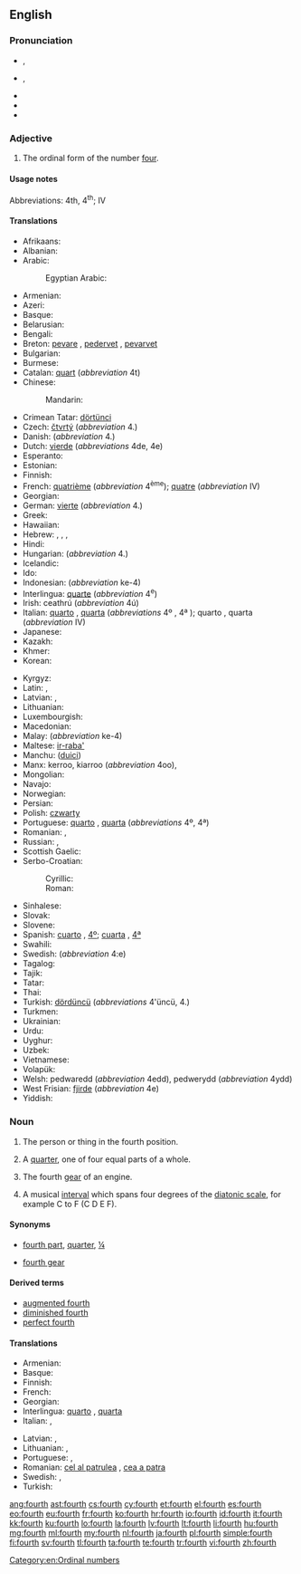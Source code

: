 ==English==
{{wikipedia}}
{{ordinalbox|en|3rd|4th|5th|third|fifth|card=four}}

===Pronunciation===
* {{a|RP}} {{IPA|/fɔːθ/}}, {{X-SAMPA|/fO:T/}}
* {{a|GenAm}} {{IPA|/fɔɹθ/}}, {{X-SAMPA|/fOrT/}}
* {{audio|en-us-fourth.ogg|Audio (US)}}
* {{rhymes|ɔː(r)θ}}
* {{homophones|forth}}

===Adjective===
{{en-adj|-}}

# The ordinal form of the number [[four]].

====Usage notes====
Abbreviations: 4th, 4<sup>th</sup>; {{qualifier|in names of monarchs and popes, and formal names in English}} IV

====Translations====
{{trans-top|fourth}}
* Afrikaans: {{t-|af|vierde}}
* Albanian: {{t-|sq|katërt}}
* Arabic: {{t-|ar|رابع|m|alt=رابِع|tr=rābiʿ}}
*: Egyptian Arabic: {{tø|arz|رابع|m|tr=raabi3|sc=Arab}}
* Armenian: {{t-|hy|չորրորդ|tr=čorrord}}
* Azeri: {{t-|az|dördüncü}}
* Basque: {{t+|eu|laugarren}}
* Belarusian: {{t-|be|чацвёрты|m|tr=čacvjórty|sc=Cyrl}}
* Bengali: {{t-|bn|চতুর্থ|tr=côturthô}}
* Breton: [[pevare]] {{m|f}}, [[pedervet]] {{f}}, [[pevarvet]] {{m}}
* Bulgarian: {{t+|bg|четвърти|m|tr=četvǎ̀rti|sc=Cyrl}}
* Burmese: {{t+|my|စတုတ္ထ|tr=za̱dou' hta.|sc=Mymr}}
* Catalan: [[quart]] (''abbreviation'' 4t)
* Chinese:
*: Mandarin: {{t|cmn|第四|tr=dìsì|sc=Hani}}
* Crimean Tatar: [[dörtünci]]
* Czech: [[čtvrtý]] (''abbreviation'' 4.)
* Danish: {{t+|da|fjerde}} (''abbreviation'' 4.)
* Dutch: [[vierde]] (''abbreviations'' 4de, 4e)
* Esperanto: {{t+|eo|kvara}}
* Estonian: {{t-|et|neljas}}
* Finnish: {{t+|fi|neljäs}}
* French: [[quatrième]] {{qualifier|before the noun}} (''abbreviation'' 4<sup>ème</sup>); {{qualifier|in names of monarchs, popes, and formal names in English}} [[quatre]] {{qualifier|after the name}} (''abbreviation'' IV)
* Georgian: {{t-|ka|მეოთხე|tr=meotxe|sc=Geor}}
* German: [[vierte]] (''abbreviation'' 4.)
* Greek: {{t+|el|τέταρτος|tr=tetartos}}
* Hawaiian: {{tø|haw|hā}}
* Hebrew: {{t-|he|רביעי|tr=rebîy‛îy, rebi‛îy|sc=Hebr}}, {{t|he|רביעית|f|tr=revi'it|sc=Hebr}}, {{t|he|רביעיים|p|tr=revi'iyim|sc=Hebr}}, {{t|he|רביעיות|p|tr=revi'iyot|sc=Hebr}}
* Hindi: {{t-|hi|चौथा|tr=cauthā|sc=Deva}}
* Hungarian: {{t+|hu|negyedik}} (''abbreviation'' 4.)
* Icelandic: {{t-|is|fjórði}}
* Ido: {{t+|io|quaresma}}
* Indonesian: {{t+|id|keempat}} (''abbreviation'' ke-4)
* Interlingua: [[quarte]] (''abbreviation'' 4<sup>e</sup>)
* Irish: ceathrú (''abbreviation'' 4ú)
* Italian: [[quarto]] {{m}}, [[quarta]] {{f}} {{qualifier|before the noun}} (''abbreviations'' 4º {{m}}, 4ª {{f}}); {{qualifier|in names of monarchs and popes}} quarto {{m}}, quarta {{f}} {{qualifier|after the name}} (''abbreviation'' IV)
* Japanese: {{t-|ja|四番目|tr=よんばんめ, yonban-me|sc=Jpan}}
* Kazakh: {{t|kk|төртінші|tr=törtinşi|sc=Cyrl}}
* Khmer: {{t-|km|ទីបួន|tr=tii buən|sc=Khmr}}
* Korean: {{t+|ko|넷째|tr=netjjae|sc=Kore}}
{{trans-mid}}
* Kyrgyz: {{t-|ky|төртүнчү|tr=törtünçü|sc=Cyrl}}
* Latin: {{t+|la|quartus}}, {{t-|la|quartum|n}}
* Latvian: {{t+|lv|ceturtais|m}}, {{t-|lv|ceturtā|f}}
* Lithuanian: {{t+|lt|ketvirtas}}
* Luxembourgish: {{t-|lb|véiert}}
* Macedonian: {{t-|mk|четврт|m|tr=čétvrt|sc=Cyrl}}
* Malay: {{t+|ms|keempat}} (''abbreviation'' ke-4)
* Maltese: [[ir-raba']]
* Manchu: ([[duici]])
* Manx: kerroo, kiarroo (''abbreviation'' 4oo), {{t-|gv|kerroo}}
* Mongolian: {{t-|mn|дөрөвдүгээр|tr=dörövdügeer|sc=Cyrl}}
* Navajo: {{tø|nv|dį́į́ʼ góneʼ}}
* Norwegian: {{t-|no|fjärde}}
* Persian: {{t+|fa|چهارم|tr=čahârom|sc=fa-Arab}}
* Polish: [[czwarty]] {{m}} <!-- [[czwarta]] {{f}}, [[czwarte]] {{n}} -->
* Portuguese: [[quarto]] {{m}}, [[quarta]] {{f}} (''abbreviations'' 4º, 4ª)
* Romanian: {{t-|ro|patrulea|m}}, {{t-|ro|patra|f}}
* Russian: {{t+|ru|четвёртый|m|tr=četvjórtyj|sc=Cyrl}}, {{qualifier|abbreviation}} {{t-|ru|4-ый|sc=Cyrl}}
* Scottish Gaelic: {{qualifier|abbreviation 4mh}} {{t-|gd|ceathramh|alt=an ceathramh}}
* Serbo-Croatian:
*: Cyrillic: {{t-|sh|четврти}}
*: Roman: {{t-|sh|četvrti|m}}
* Sinhalese: {{t-|si|සතරවැනි|tr=sataravæni|sc=Sinh}}
* Slovak: {{t-|sk|štvrtý|m}}
* Slovene: {{t+|sl|četrti|m}}
* Spanish: [[cuarto]] {{m}}, {{qualifier|abbreviation}} [[4º]]; [[cuarta]] {{f}}, {{qualifier|abbreviation}} [[4ª]]
* Swahili: {{t-|sw|ya nne}}
* Swedish: {{t+|sv|fjärde}} (''abbreviation'' 4:e)
* Tagalog: {{t-|tl|ikaapat}}
* Tajik: {{t-|tg|чаҳорум|tr=čahorum|sc=Cyrl}}
* Tatar: {{t-|tt|дүртенче|tr=dürtençe|sc=Cyrl}}
* Thai: {{t-|th|ที่สี่|tr=têe sèe|sc=Thai}}
* Turkish: [[dördüncü]] (''abbreviations'' 4'üncü, 4.)
* Turkmen: {{t-|tk|döördünci}}
* Ukrainian: {{t+|uk|четвертий|m|tr=četvértyj|sc=Cyrl}}
* Urdu: {{t-|ur|چوتھا|tr=cauthā|sc=ur-Arab}}
* Uyghur: {{t-|ug|تۆتىنچى|tr=tötinchi|sc=ug-Arab}}
* Uzbek: {{t-|uz|toʻrtinchi}}
* Vietnamese: {{t+|vi|thứ tư}}
* Volapük: {{t+|vo|folid}}
* Welsh: pedwaredd (''abbreviation'' 4edd), pedwerydd (''abbreviation'' 4ydd)
* West Frisian: [[fjirde]] (''abbreviation'' 4e)
* Yiddish: {{t-|yi|פֿירט|tr=firt|sc=Hebr}}
{{trans-bottom}}

===Noun===
{{en-noun}}

# {{context|not used in the plural}} The person or thing in the fourth position.
# A [[quarter]], one of four equal parts of a whole.
# {{context|not used in the plural}} The fourth [[gear]] of an engine.
# {{music}} A musical [[interval]] which spans four degrees of the [[diatonic scale]], for example C to F (C D E F).

====Synonyms====
* {{sense|quarter}} [[fourth part]], [[quarter]], [[¼]]
* {{sense|gear}} [[fourth gear]]

====Derived terms====
{{der-top}}
* [[augmented fourth]]
* [[diminished fourth]]
* [[perfect fourth]]
{{der-bottom}}

====Translations====
{{trans-top|person or thing in the fourth position}}
* Armenian: {{t-|hy|չորրորդ|tr=čorrord}}
* Basque: {{t+|eu|laugarren}}
* Finnish: {{t+|fi|neljäs}}
* French: {{t+|fr|quatrième|m|f}}
* Georgian: {{t-|ka|მეოთხე|sc=Geor}}
* Interlingua: [[quarto]] {{m}}, [[quarta]] {{f}}
* Italian: {{t+|it|quarto|m}}, {{t-|it|quarta|f}}
{{trans-mid}}
* Latvian: {{t+|lv|ceturtais|m}}, {{t-|lv|ceturtā|f}}
* Lithuanian: {{t+|lt|ketvirtas|m}}, {{t-|lt|ketvirta|f}}
* Portuguese: {{t+|pt|quarto|m}}, {{t+|pt|quarta|f}}
* Romanian: [[cel al patrulea]] {{m}}, [[cea a patra]] {{f}}
* Swedish: {{t+|sv|fjärde|c}}, {{t+|sv|fyra|c}}
* Turkish: {{t+|tr|dördüncü}}
{{trans-bottom}}
{{trans-see|quarter}}
{{trans-see|fourth gear}}

[[Category:en:Ordinal numbers]]

[[ang:fourth]]
[[ast:fourth]]
[[cs:fourth]]
[[cy:fourth]]
[[et:fourth]]
[[el:fourth]]
[[es:fourth]]
[[eo:fourth]]
[[eu:fourth]]
[[fr:fourth]]
[[ko:fourth]]
[[hr:fourth]]
[[io:fourth]]
[[id:fourth]]
[[it:fourth]]
[[kk:fourth]]
[[ku:fourth]]
[[lo:fourth]]
[[la:fourth]]
[[lv:fourth]]
[[lt:fourth]]
[[li:fourth]]
[[hu:fourth]]
[[mg:fourth]]
[[ml:fourth]]
[[my:fourth]]
[[nl:fourth]]
[[ja:fourth]]
[[pl:fourth]]
[[simple:fourth]]
[[fi:fourth]]
[[sv:fourth]]
[[tl:fourth]]
[[ta:fourth]]
[[te:fourth]]
[[tr:fourth]]
[[vi:fourth]]
[[zh:fourth]]